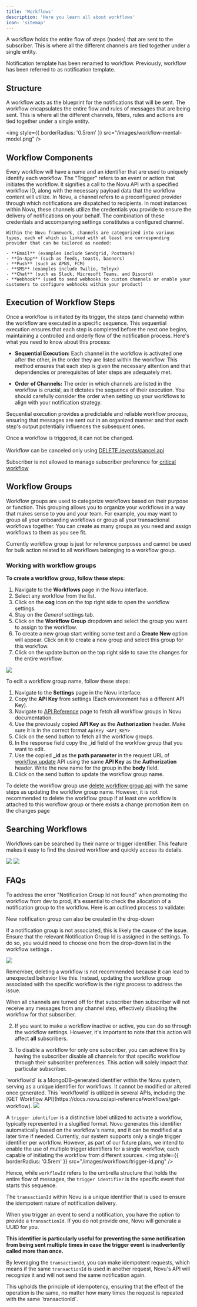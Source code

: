 ```yaml
---
title: 'Workflows'
description: 'Here you learn all about workflows'
icon: 'sitemap'
---
```


A workflow holds the entire flow of steps (nodes) that are sent to the subscriber. This is where all the different channels are tied together under a single entity.

<Note>
Notification template has been renamed to workflow. Previously, workflow has been referred to as notification template.
</Note>

## Structure

A workflow acts as the blueprint for the notifications that will be sent. The workflow encapsulates the entire flow and rules of messages that are being sent. This is where all the different channels, filters, rules and actions are tied together under a single entity.

<img
  style={{ borderRadius: '0.5rem' }}
  src="/images/workflow-mental-model.png"
/>

## Workflow Components

<Steps>
  <Step title="Name and Identifier">
    Every workflow will have a name and an identifier that are used to uniquely identify each workflow.
  </Step>
  <Step title="Trigger">
    The "Trigger" refers to an event or action that initiates the workflow. It signifies a call to the Novu API with a specified workflow ID, along with the necessary payload data that the workflow content will utilize.
  </Step>
  <Step title="Channels">
    In Novu, a channel refers to a preconfigured provider through which notifications are dispatched to recipients. In most instances within Novu, these channels utilize the credentials you provide to ensure the delivery of notifications on your behalf. The combination of these credentials and accompanying settings constitutes a configured channel.

    Within the Novu framework, channels are categorized into various types, each of which is linked with at least one corresponding provider that can be tailored as needed:

    - **Email** (examples include Sendgrid, Postmark)
    - **In-App** (such as feeds, toasts, banners)
    - **Push** (such as APNS, FCM)
    - **SMS** (examples include Twilio, Telnyx)
    - **Chat** (such as Slack, Microsoft Teams, and Discord)
    - **Webhook** (used to send webhooks to custom channels or enable your customers to configure webhooks within your product)
  </Step>
</Steps>

## Execution of Workflow Steps

Once a workflow is initiated by its trigger, the steps (and channels) within the workflow are executed in a specific sequence. This sequential execution ensures that each step is completed before the next one begins, maintaining a controlled and orderly flow of the notification process. Here's what you need to know about this process:

- **Sequential Execution:** Each channel in the workflow is activated one after the other, in the order they are listed within the workflow. This method ensures that each step is given the necessary attention and that dependencies or prerequisites of later steps are adequately met.

- **Order of Channels:** The order in which channels are listed in the workflow is crucial, as it dictates the sequence of their execution. You should carefully consider the order when setting up your workflows to align with your notification strategy.

Sequential execution provides a predictable and reliable workflow process, ensuring that messages are sent out in an organized manner and that each step's output potentially influences the subsequent ones.
<br />

<Warning>Once a workflow is triggered, it can not be changed.
<br /> <br /> Workflow can be canceled only using  [DELETE /events/cancel api](/api-reference/workflows/delete-workflow)</Warning>

<Note>Subscriber is not allowed to manage subscriber preference for [critical workflow](/subscribers/preferences#exclude-workflows-from-preferences-critical-workflow)</Note>


## Workflow Groups

Workflow groups are used to categorize workflows based on their purpose or function. This grouping allows you to organize your workflows in a way that makes sense to you and your team. For example, you may want to group all your onboarding workflows or group all your transactional workflows together. You can create as many groups as you need and assign workflows to them as you see fit.

<Info>Currently workflow group is just for reference purposes and cannot be used for bulk action related to all workflows belonging to a workflow group.</Info>

### Working with workflow groups

**To create a workflow group, follow these steps:**

1. Navigate to the **Workflows** page in the Novu interface.
2. Select any workflow from the list.
3. Click on the **cog** icon on the top right side to open the workflow settings.
4. Stay on the *General* settings tab.
5. Click on the **Workflow Group** dropdown and select the group you want to assign to the workflow.
6. To create a new group start writing some text and a **Create New** option will appear. Click on it to create a new group and select this group for this workflow.
7. Click on the update button on the top right side to save the changes for the entire workflow.

<Frame caption="Selecting existing workflow group and creating a new workflow group"><img src="/images/workflows/notification-workflows/create-workflow-group.gif" /> </Frame>

To edit a workflow group name, follow these steps:

1. Navigate to the **Settings** page in the Novu interface.
2. Copy the **API Key** from settings (Each environment has a different API Key).
3. Navigate to [API Reference](https://docs.novu.co/api-reference/workflow-groups/get-workflow-groups) page to fetch all workflow groups in Novu documentation.
4. Use the previously copied **API Key** as the **Authorization** header. Make sure it is in the correct format `ApiKey <API_KEY>`
5. Click on the send button to fetch all the workflow groups.
6. In the response field copy the **_id** field of the workfow group that you want to edit.
7. Use the copied **_id** as the **path parameter** in the request URL of [workflow update](https://docs.novu.co/api-reference/workflow-groups/update-workflow-group) API using the same **API Key** as the **Authorization** header. Write the new name for the group in the **body** field.
8. Click on the send button to update the workflow group name.

<Info>To delete the workflow group use [delete workflow group api](https://docs.novu.co/api-reference/workflow-groups/delete-workflow-group) with the same steps as updating the workflow group name. However, it is not recommended to delete the workflow group if at least one workflow is attached to this workflow group or there exists a change promotion item on the changes page</Info>


## Searching Workflows

Workflows can be searched by their name or trigger identifier. This feature makes it easy to find the desired workflow and quickly access its details.

<Frame caption="Workflow search option"><img src="/images/workflows/notification-workflows/search-workflow_00.png" /> </Frame>

<Frame caption="Result after serching workflow having event in name"><img src="/images/workflows/notification-workflows/search-workflow_01.png" /> </Frame>

## FAQs

<AccordionGroup>

<Accordion title="Workflow Promotion Error: Notification Group Id Not Found">
To address the error "Notification Group Id not found" when promoting the workflow from dev to prod, it's essential to check the allocation of a notification group to the workflow. Here is an outlined process to validate:

<Steps>
<Step title="Go to the workflow settings in Novu's interface." > </Step>
<Step title="Remain within the general settings tab." > </Step>
<Step title="Check the right-hand side for the notification group dropdown." > </Step>
<Step title="Verify if any group is selected. The group's association will be demonstrated here." > </Step>
</Steps>

<Tip>New notification group can also be created in the drop-down</Tip>


If a notification group is not associated, this is likely the cause of the issue. Ensure that the relevant Notification Group Id is assigned in the settings. To do so, you would need to choose one from the drop-down list in the workflow settings .

<Frame>
     <img src="/images/change-update-notification-group.gif"/>
</Frame>

Remember, deleting a workflow is not recommended because it can lead to unexpected behavior like this. Instead, updating the workflow group associated with the specific workflow is the right process to address the issue.
</Accordion>

<Accordion title="How to disable a workflow for a single subscriber?">
When all channels are turned off for that subscriber then subscriber will not receive any messages from any channel step, effectively disabling the workflow for that subscriber.

2. If you want to make a workflow inactive or active, you can do so through the workflow settings. However, it's important to note that this action will affect **all** subscribers.

3. To disable a workflow for only one subscriber, you can achieve this by having the subscriber disable all channels for that specific workflow through their subscriber preferences. This action will solely impact that particular subscriber.
</Accordion>

<Accordion title="What is the difference between workflowId and trigger identifier?">
`workflowId` is a MongoDB-generated identifier within the Novu system, serving as a unique identifier for workflows. It cannot be modified or altered once generated. This `workflowId` is utilized in several APIs, including the [GET Workflow API](https://docs.novu.co/api-reference/workflows/get-workflow).
<img
  style={{ borderRadius: '0.5rem' }}
  src="/images/workflows/workflow-id.png"
/>

A `trigger identifier` is a distinctive label utilized to activate a workflow, typically represented in a slugified format. Novu generates this identifier automatically based on the workflow's name, and it can be modified at a later time if needed. Currently, our system supports only a single trigger identifier per workflow. However, as part of our future plans, we intend to enable the use of multiple trigger identifiers for a single workflow, each capable of initiating the workflow from different sources.
<img
  style={{ borderRadius: '0.5rem' }}
  src="/images/workflows/trigger-id.png"
/>

Hence, while `workflowId` refers to the umbrella structure that holds the entire flow of messages, the `trigger identifier` is the specific event that starts this sequence.
</Accordion>

<Accordion title="How does Novu prevent duplicate notifications sent to subscribers?">
  
The `transactionId` within Novu is a unique identifier that is used to ensure the idempotent nature of notification delivery. 

When you trigger an event to send a notification, you have the option to provide a `transactionId`. If you do not provide one, Novu will generate a UUID for you. 

**This identifier is particularly useful for preventing the same notification from being sent multiple times in case the trigger event is inadvertently called more than once.**

By leveraging the `transactionId`, you can make idempotent requests, which means if the same `transactionId` is used in another request, Novu's API will recognize it and will not send the same notification again. 

<Note>
This upholds the principle of idempotency, ensuring that the effect of the operation is the same, no matter how many times the request is repeated with the same `transactionId`.
</Note>
</Accordion>

</AccordionGroup>
